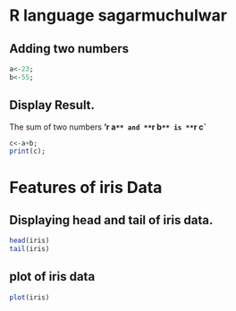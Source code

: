 
# R language sagarmuchulwar

## Adding two numbers

```r
a<-23;
b<-55;
```

## Display Result.
The sum of two numbers **'r a`** and **`r b`** is **`r c`**
```r
c<-a+b;
print(c);
```

# Features of iris Data
## Displaying head and tail of iris data.

```r
head(iris)
tail(iris)
```

## plot of iris data
```r
plot(iris)
```
